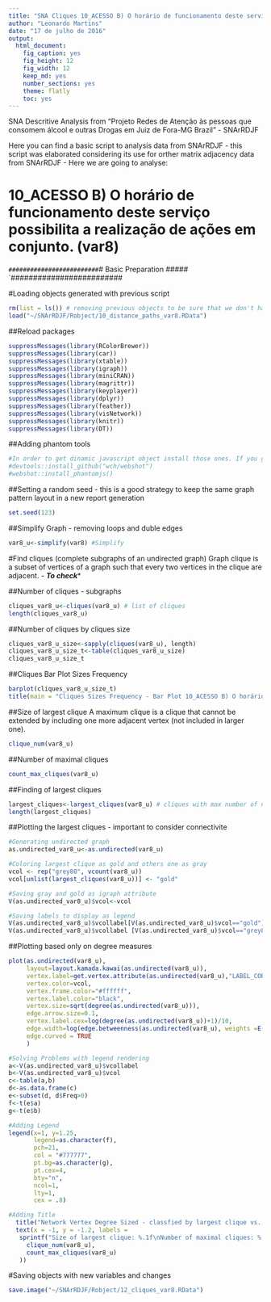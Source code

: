 ```yaml
---
title: "SNA Cliques 10_ACESSO B) O horário de funcionamento deste serviço possibilita a realização de ações em conjunto. (var8)"
author: "Leonardo Martins"
date: "17 de julho de 2016"
output: 
  html_document: 
    fig_caption: yes
    fig_height: 12
    fig_width: 12
    keep_md: yes
    number_sections: yes
    theme: flatly
    toc: yes
---
```

SNA Descritive Analysis from "Projeto Redes de Atenção às pessoas que consomem álcool e outras Drogas em Juiz de Fora-MG   Brazil"  - SNArRDJF

Here you can find a basic script to analysis data from SNArRDJF - this script was elaborated considering its use for orther matrix adjacency data from SNArRDJF - Here we are going to analyse:

# 10_ACESSO B) O horário de funcionamento deste serviço possibilita a realização de ações em conjunto. (var8)

`#########################
`# Basic Preparation #####
`#########################

#Loading objects generated with previous script 
```r
rm(list = ls()) # removing previous objects to be sure that we don't have objects conflicts name
load("~/SNArRDJF/Robject/10_distance_paths_var8.RData")
```
##Reload packages
```r
suppressMessages(library(RColorBrewer))
suppressMessages(library(car))
suppressMessages(library(xtable))
suppressMessages(library(igraph))
suppressMessages(library(miniCRAN))
suppressMessages(library(magrittr))
suppressMessages(library(keyplayer))
suppressMessages(library(dplyr))
suppressMessages(library(feather))
suppressMessages(library(visNetwork))
suppressMessages(library(knitr))
suppressMessages(library(DT))
```
##Adding phantom tools
```r
#In order to get dinamic javascript object install those ones. If you get problems installing go to Stackoverflow.com and type your error to discover what to do. In some cases the libraries need to be intalled in outside R libs.
#devtools::install_github("wch/webshot")
#webshot::install_phantomjs()
```
##Setting a random seed - this is a good strategy to keep the same graph pattern layout in a new report generation
```r
set.seed(123)
```

##Simplify Graph - removing loops and duble edges 
```r
var8_u<-simplify(var8) #Simplify
```

#Find cliques (complete subgraphs of an undirected graph)
Graph clique is a subset of vertices of a graph such that every two vertices in the clique are adjacent. - ***To check****

##Number of cliques - subgraphs
```r
cliques_var8_u<-cliques(var8_u) # list of cliques 
length(cliques_var8_u)
```
##Number of cliques by cliques size
```r
cliques_var8_u_size<-sapply(cliques(var8_u), length) 
cliques_var8_u_size_t<-table(cliques_var8_u_size)
cliques_var8_u_size_t
```

##Cliques Bar Plot Sizes Frequency
```r
barplot(cliques_var8_u_size_t)
title(main = "Cliques Sizes Frequency - Bar Plot 10_ACESSO B) O horário de funcionamento deste serviço possibilita a realização de ações em conjunto. (var8)", font.main = 4)
```

##Size of largest clique 
A maximum clique is a clique that cannot be extended by including one more adjacent vertex (not included in larger one). 
```r
clique_num(var8_u)
```
##Number of maximal cliques
```r
count_max_cliques(var8_u)
```
##Finding of largest cliques
```r
largest_cliques<-largest_cliques(var8_u) # cliques with max number of nodes
length(largest_cliques)
```

##Plotting the largest cliques - important to consider connectivite 
```r
#Generating undirected graph
as.undirected_var8_u<-as.undirected(var8_u)

#Coloring largest clique as gold and others one as gray
vcol <- rep("grey80", vcount(var8_u))
vcol[unlist(largest_cliques(var8_u))] <- "gold"

#Saving gray and gold as igraph attribute
V(as.undirected_var8_u)$vcol<-vcol

#Saving labels to display as legend
V(as.undirected_var8_u)$vcollabel[V(as.undirected_var8_u)$vcol=="gold"]<-"Largets Clique"
V(as.undirected_var8_u)$vcollabel [V(as.undirected_var8_u)$vcol=="grey80"]<-"Others"
```

##Plotting based only on degree measures 
```r
plot(as.undirected(var8_u), 
     layout=layout.kamada.kawai(as.undirected(var8_u)), 
     vertex.label=get.vertex.attribute(as.undirected(var8_u),"LABEL_COR"),
     vertex.color=vcol,
     vertex.frame.color="#ffffff",
     vertex.label.color="black",
     vertex.size=sqrt(degree(as.undirected(var8_u))),
     edge.arrow.size=0.1,
     vertex.label.cex=log(degree(as.undirected(var8_u))+1)/10,
     edge.width=log(edge.betweenness(as.undirected(var8_u), weights =E(as.undirected(var8_u))$var8))/50,
     edge.curved = TRUE
     )

#Solving Problems with legend rendering 
a<-V(as.undirected_var8_u)$vcollabel
b<-V(as.undirected_var8_u)$vcol
c<-table(a,b)
d<-as.data.frame(c)
e<-subset(d, d$Freq>0)
f<-t(e$a)
g<-t(e$b)

#Adding Legend
legend(x=1, y=1.25,
       legend=as.character(f),
       pch=21,
       col = "#777777", 
       pt.bg=as.character(g),
       pt.cex=4,
       bty="n", 
       ncol=1,
       lty=1,
       cex = .8)

#Adding Title
  title("Network Vertex Degree Sized - classfied by largest clique vs. others", sub = "Source: from authors ")
  text(x = -1, y = -1.2, labels = 
   sprintf("Size of largest clique: %.1f\nNumber of maximal cliques: %.1f",
     clique_num(var8_u), 
     count_max_cliques(var8_u)
   ))
```

#Saving objects with new variables and changes
```r
save.image("~/SNArRDJF/Robject/12_cliques_var8.RData") 
```


